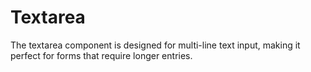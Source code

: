 

# Textarea

<div className="d-flex gap-2 align-items-center">
  <Tags />
  <DeprecatedTags url='/docs/legacy/textarea' hasDeprecatedAncestor={true}></DeprecatedTags>
</div>

<!-- introduction start -->
The textarea component is designed for multi-line text input, making it perfect for forms that require longer entries.
<!-- introduction end -->

<LinkableDocsTabs>
  <DocsUx />
  <DocsCode />
</LinkableDocsTabs>
